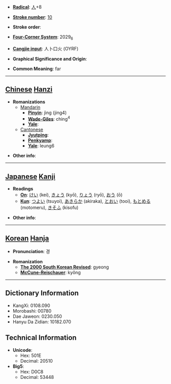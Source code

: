 * '''[[Wiktionary:Chinese radical index| Radical]]''': [[Wiktionary:Chinese radical index 人|人]]+8

* '''[[Wiktionary:Chinese total strokes index|Stroke number]]''': [[Wiktionary:Chinese total strokes index 10|10]]

* '''Stroke order''': 

* '''[[Wiktionary:Chinese four corner index|Four-Corner System]]''': 2029<sub>6</sub>

* '''[[Wiktionary:Chinese Cangjie index|Cangjie input]]''': 人卜口火 (OYRF)

* '''Graphical Significance and Origin''': 

* '''Common Meaning''': far

----

== [[Chinese]] [[Hanzi]] ==

* '''Romanizations'''
** [[Mandarin]]
*** '''[[Pinyin]]''': jìng (jing4)
*** '''[[Wade-Giles]]''': ching<sup>4</sup>
*** '''[[Yale]]''': 
**[[Cantonese]]
***'''[[Jyutping]]''':
***'''[[Penkyamp]]''': 
***'''[[Yale]]''': leung6

* '''Other info''': 

----

== [[Japanese]] [[Kanji]] ==

* '''Readings'''
** '''[[On]]''': [[けい]] (kei), [[きょう]] (kyō), [[りょう]] (ryō), [[おう]] (ō)
** '''[[Kun]]''': [[つよい]] (tsuyoi), [[あきらか]] (akiraka), [[とおい]] (tooi), [[もとめる]] (motomeru), [[きそふ]] (kisofu)

* '''Other info''':  

----

== [[Korean]] [[Hanja]] ==

* '''Pronunciation''': 경

* '''Romanization'''
** '''[[The 2000 South Korean Revised Romanization|The 2000 South Korean Revised]]''': gyeong
** '''[[McCune-Reischauer]]''': kyŏng

----

== Dictionary Information ==

* KangXi: 0108.090
* Morobashi: 00780
* Dae Jaweon: 0230.050
* Hanyu Da Zidian: 10182.070

== Technical Information ==

* '''Unicode''':
** Hex: 501E
** Decimal: 20510
* '''Big5''':
** Hex: D0C8
** Decimal: 53448